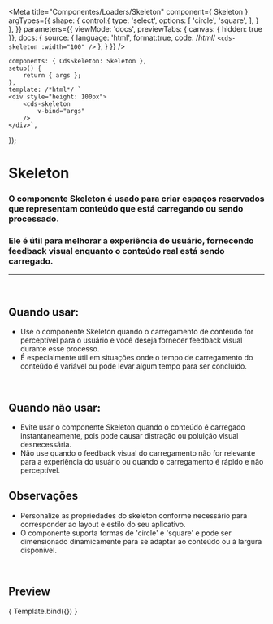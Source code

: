 
<Meta
	title="Componentes/Loaders/Skeleton"
	component={ Skeleton }
	argTypes={{
		shape: {
			control:{
				type: 'select',
				options: [
					'circle',
					'square',
				],
			}
		},
	}}
	parameters={{
		viewMode: 'docs',
		previewTabs: { canvas: { hidden: true }},
		docs: {
			source: {
				language: 'html',
				format:true,
				code: /*html*/
				`
					<cds-skeleton
						:width="100"
					/>
				`
			},
		}
	}}
/>

	components: { CdsSkeleton: Skeleton },
	setup() {
		return { args };
	},
	template: /*html*/ `
	<div style="height: 100px">
		<cds-skeleton
			v-bind="args"
		/>
	</div>`,
});

# Skeleton

### O componente Skeleton é usado para criar espaços reservados que representam conteúdo que está carregando ou sendo processado.
### Ele é útil para melhorar a experiência do usuário, fornecendo feedback visual enquanto o conteúdo real está sendo carregado.
---
<br />

## Quando usar:
- Use o componente Skeleton quando o carregamento de conteúdo for perceptível
para o usuário e você deseja fornecer feedback visual durante esse processo.
- É especialmente útil em situações onde o tempo de carregamento do conteúdo é
variável ou pode levar algum tempo para ser concluído.

<br />

## Quando não usar:
- Evite usar o componente Skeleton quando o conteúdo é carregado
instantaneamente, pois pode causar distração ou poluição visual desnecessária.
- Não use quando o feedback visual do carregamento não for relevante para a
experiência do usuário ou quando o carregamento é rápido e não perceptível.


## Observações
- Personalize as propriedades do skeleton conforme necessário para corresponder
ao layout e estilo do seu aplicativo.
- O componente suporta formas de 'circle' e 'square' e pode ser dimensionado
dinamicamente para se adaptar ao conteúdo ou à largura disponível.

<br />

## Preview

<Canvas>
	<Story
		name="Skeleton"
		args={{
			width: "100"
		}}
	>
		{ Template.bind({}) }
	</Story>
</Canvas>

<ArgsTable story="Skeleton" />